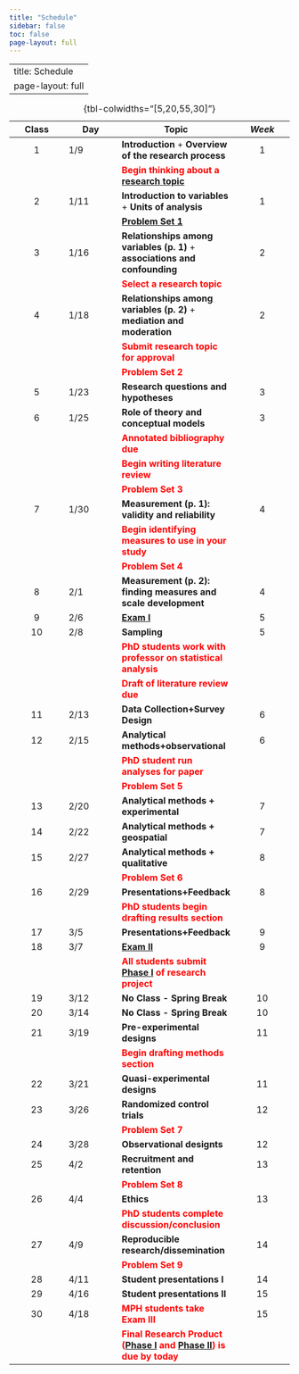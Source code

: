 ```yaml
---
title: "Schedule"
sidebar: false
toc: false
page-layout: full
---
```

---
title: Schedule
page-layout: full
---



| Class | Day              | Topic                                                                              | *Week* |
|:----------------:|------------------|------------------|:----------------:|
|  1   | 1/9   | **Introduction** + **Overview of the research process**              |     1      |
|      |       | <span style="color:red;">**Begin thinking about a [research topic](/assignment/question.qmd)**</span>                            |            |  
|  2   | 1/11 | **Introduction to variables** + **Units of analysis**                      |     1      |
|      |       | <span style="color:red;">**[Problem Set 1](/assignment/01-problem-set.qmd)**</span>                            |            |  
|  3   | 1/16 | **Relationships among variables (p. 1)** + **associations and confounding** |     2      |
|      |       | <span style="color:red;">**Select a research topic**</span>                            |            |  
|  4   | 1/18 | **Relationships among variables (p. 2)**  + **mediation and moderation**                                                          |     2     |
|      |       | <span style="color:red;">**Submit research topic for approval**</span>                            |            |  
|      |       | <span style="color:red;">**Problem Set 2**</span>                            |            |  
|  5   | 1/23   | **Research questions and hypotheses**             |    3     |
|  6   | 1/25 | **Role of theory and conceptual models**                                                            |    3     |
|      |       | <span style="color:red;">**Annotated bibliography due**</span>                            |            |  
|      |       | <span style="color:red;">**Begin writing literature review**</span>                            |            |  
|      |       | <span style="color:red;">**Problem Set 3**</span>                            |            |  
|  7   | 1/30 | **Measurement (p. 1): validity and reliability**                                                           |    4     |
|      |       | <span style="color:red;">**Begin identifying measures to use in your study**</span>                            |           |  
|      |       | <span style="color:red;">**Problem Set 4**</span>                            |            |  
|  8   | 2/1 | **Measurement (p. 2): finding measures and scale development**                                                           |    4     |
|  9   | 2/6 | <span style="color:red;">**[Exam I](resource/exam1.qmd)** </span>                                                          |    5     |
|  10   | 2/8 | **Sampling**                                                           |    5     |
|      |       | <span style="color:red;">**PhD students work with professor on statistical analysis**</span>                            |            |  
|      |       | <span style="color:red;">**Draft of literature review due**</span>                            |            | |      |       | <span style="color:red;">**Problem Set 5**</span>                            |            |   
|  11   | 2/13 | **Data Collection+Survey Design**                                                           |    6     |
|  12   | 2/15 | **Analytical methods+observational**                                                           |   6     |
|      |       | <span style="color:red;">**PhD student run analyses for paper**</span>                            |            |  
|      |       | <span style="color:red;">**Problem Set 5**</span>                            |            |  
|  13   | 2/20 | **Analytical methods + experimental**                                                           |    7     |
|  14   | 2/22 | **Analytical methods + geospatial**                                                           |    7     |
|  15   | 2/27 | **Analytical methods + qualitative**                                                           |    8     |
|      |       | <span style="color:red;">**Problem Set 6**</span>                            |            |  
|  16   | 2/29 | **Presentations+Feedback**                                                           |    8     |
|      |       | <span style="color:red;">**PhD students begin drafting results section**</span>                            |            |  
|  17   | 3/5 | **Presentations+Feedback**                                                           |    9     |
|  18   | 3/7 | <span style="color:red;">**[Exam II](resource/exam2.qmd)** </span>                                                           |    9     |
|      |       | <span style="color:red;">**All students submit [Phase I](http://localhost:4764/resource/final.html#phase-i) of research project**</span>                            |            |  
|  19   | 3/12 | **No Class - Spring Break**                                                           |    10     |
|  20   | 3/14 | **No Class - Spring Break**                                                            |    10     |
|  21   | 3/19 | **Pre-experimental designs**                                                           |    11     |
|      |       | <span style="color:red;">**Begin drafting methods section**</span>                            |            |  
|  22   | 3/21 | **Quasi-experimental designs**                                                           |    11     |
|  23   | 3/26 | **Randomized control trials**                                                           |    12     |
|      |       | <span style="color:red;">**Problem Set 7**</span>                            |            |  
|  24   | 3/28 | **Observational designts**                                                           |    12     |
|  25   | 4/2 | **Recruitment and retention**                                                           |    13     |
|      |       | <span style="color:red;">**Problem Set 8**</span>                            |            |  
|  26   | 4/4 | **Ethics**                                                           |    13     |
|      |       | <span style="color:red;">**PhD students complete discussion/conclusion**</span>                            |            |  
|  27   | 4/9 | **Reproducible research/dissemination**                                                           |    14     |
|      |       | <span style="color:red;">**Problem Set 9**</span>                            |            |  
|  28   | 4/11 | **Student presentations I**                                                           |    14     |
|  29   | 4/16 | **Student presentations II**                                                           |    15     |
|  30   | 4/18 | <span style="color:red;">**MPH students take Exam III** </span>                                                            |    15     |
|      |       | <span style="color:red;">**Final Research Product ([Phase I](http://localhost:4764/resource/final.html#phase-i) and [Phase II](http://localhost:4764/resource/final.html#phase-ii)) is due by today**</span>                            |            |  
: {tbl-colwidths="\[5,20,55,30\]"}
